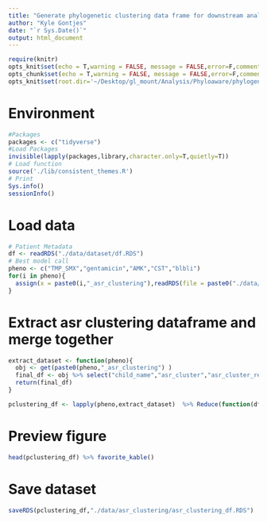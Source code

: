 ```yaml
---
title: "Generate phylogenetic clustering data frame for downstream analyses"
author: "Kyle Gontjes"
date: "`r Sys.Date()`"
output: html_document
---
```


```r
require(knitr)
opts_knit$set(echo = T,warning = FALSE, message = FALSE,error=F,comment=NA) 
opts_chunk$set(echo = T,warning = FALSE, message = FALSE,error=F,comment=NA)
opts_knit$set(root.dir='~/Desktop/gl_mount/Analysis/Phyloaware/phylogenetic-resistance-ms/')
```

# Environment
```r
#Packages
packages <- c("tidyverse")   
#Load Packages
invisible(lapply(packages,library,character.only=T,quietly=T)) 
# Load function
source('./lib/consistent_themes.R')
# Print
Sys.info()
sessionInfo() 
``` 

# Load data
```r
# Patient Metadata
df <- readRDS("./data/dataset/df.RDS")
# Best model call
pheno <- c("TMP_SMX","gentamicin","AMK","CST","blbli")
for(i in pheno){
  assign(x = paste0(i,"_asr_clustering"),readRDS(file = paste0("./data/asr_clustering/",i,"_asr_clustering.RDS")))
} 
```

# Extract asr clustering dataframe and merge together
```r
extract_dataset <- function(pheno){
  obj <- get(paste0(pheno,"_asr_clustering") )
  final_df <- obj %>% select("child_name","asr_cluster","asr_cluster_renamed","asr_cluster_renamed_resistant","asr_cluster_collapsed") %>% `colnames<-`(c("isolate_no",paste0(pheno,"_",colnames(.[,2:5])))) %>% as.data.frame
  return(final_df)
}

pclustering_df <- lapply(pheno,extract_dataset)  %>% Reduce(function(df1,df2) left_join(df1,df2),.) 
```

# Preview figure
```r
head(pclustering_df) %>% favorite_kable()
```

# Save dataset
```r
saveRDS(pclustering_df,"./data/asr_clustering/asr_clustering_df.RDS")
```
